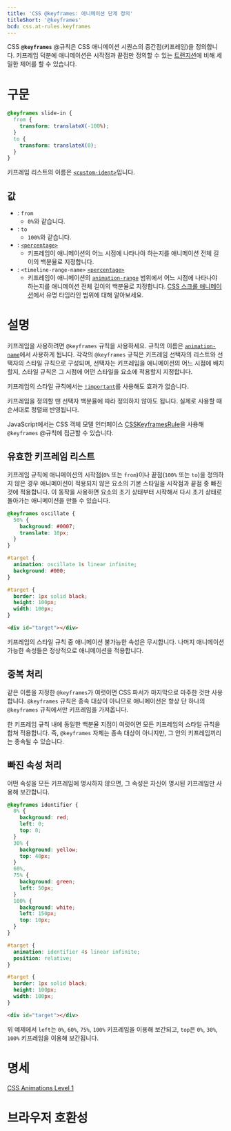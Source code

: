 ```yaml
---
title: 'CSS @keyframes: 애니메이션 단계 정의'
titleShort: '@keyframes'
bcd: css.at-rules.keyframes
---
```


CSS **`@keyframes`** @규칙은 CSS 애니메이션 시퀀스의 중간점(키프레임)을 정의합니다. 키프레임 덕분에 애니메이션은 시작점과 끝점만 정의할 수 있는 [트랜지션](https://developer.mozilla.org/en-US/docs/Web/CSS/CSS_transitions)에 비해 세밀한 제어를 할 수 있습니다.

# 구문

```css
@keyframes slide-in {
  from {
    transform: translateX(-100%);
  }
  to {
    transform: translateX(0);
  }
}
```

키프레임 리스트의 이름은 [`<custom-ident>`]입니다.

## 값

- : `from`
  - `0%`와 같습니다.
- : `to`
  - `100%`와 같습니다.
- : [`<percentage>`]
  - 키프레임이 애니메이션의 어느 시점에 나타나야 하는지를 애니메이션 전체 길이의 백분율로 지정합니다.
- : `<timeline-range-name>` [`<percentage>`]
  - 키프레임이 애니메이션의 [`animation-range`] 범위에서 어느 시점에 나타나야 하는지를 애니메이션 전체 길이의 백분율로 지정합니다. [CSS 스크롤 애니메이션](https://developer.mozilla.org/en-US/docs/Web/CSS/CSS_scroll-driven_animations)에서 유명 타임라인 범위에 대해 알아보세요.

# 설명

키프레임을 사용하려면 `@keyframes` 규칙을 사용하세요. 규칙의 이름은 [`animation-name`]에서 사용하게 됩니다. 각각의 `@keyframes` 규칙은 키프레임 선택자의 리스트와 선택자의 스타일 규칙으로 구성되며, 선택자는 키프레임을 애니메이션의 어느 시점에 배치할지, 스타일 규칙은 그 시점에 어떤 스타일을 요소에 적용할지 지정합니다.

키프레임의 스타일 규칙에서는 [`!important`]를 사용해도 효과가 없습니다.

키프레임을 정의할 땐 선택자 백분율에 따라 정의하지 않아도 됩니다. 실제로 사용할 때 순서대로 정렬돼 반영됩니다.

JavaScript에서는 CSS 객체 모델 인터페이스 [CSSKeyframesRule](https://developer.mozilla.org/en-US/docs/Web/API/CSSKeyframesRule)을 사용해 `@keyframes` @규칙에 접근할 수 있습니다.

## 유효한 키프레임 리스트

키프레임 규칙에 애니메이션의 시작점(`0%` 또는 `from`)이나 끝점(`100%` 또는 `to`)을 정의하지 않은 경우 애니메이션이 적용되지 않은 요소의 기본 스타일을 시작점과 끝점 중 빠진 것에 적용합니다. 이 동작을 사용하면 요소의 초기 상태부터 시작해서 다시 초기 상태로 돌아가는 애니메이션을 만들 수 있습니다.

```css hidden name=from-to
@keyframes oscillate {
  50% {
    background: #0007;
    translate: 10px;
  }
}

#target {
  animation: oscillate 1s linear infinite;
  background: #000;
}
```

```css hidden name=from-to filename=style
#target {
  border: 1px solid black;
  height: 100px;
  width: 100px;
}
```

```html hidden name=from-to
<div id="target"></div>
```

<LiveExample height={180} lang="css" name="from-to" />

키프레임의 스타일 규칙 중 애니메이션 불가능한 속성은 무시합니다. 나머지 애니메이션 가능한 속성들은 정상적으로 애니메이션을 적용합니다.

## 중복 처리

같은 이름을 지정한 `@keyframes`가 여럿이면 CSS 파서가 마지막으로 마주한 것만 사용합니다. `@keyframes` 규칙은 종속 대상이 아니므로 애니메이션은 항상 단 하나의 `@keyframes` 규칙에서만 키프레임을 가져옵니다.

한 키프레임 규칙 내에 동일한 백분율 지점이 여럿이면 모든 키프레임의 스타일 규칙을 합쳐 적용합니다. 즉, `@keyframes` 자체는 종속 대상이 아니지만, 그 안의 키프레임끼리는 종속될 수 있습니다.

## 빠진 속성 처리

어떤 속성을 모든 키프레임에 명시하지 않으면, 그 속성은 자신이 명시된 키프레임만 사용해 보간합니다.

```css hidden name=omitted
@keyframes identifier {
  0% {
    background: red;
    left: 0;
    top: 0;
  }
  30% {
    background: yellow;
    top: 40px;
  }
  60%,
  75% {
    background: green;
    left: 50px;
  }
  100% {
    background: white;
    left: 150px;
    top: 10px;
  }
}

#target {
  animation: identifier 4s linear infinite;
  position: relative;
}
```

```css hidden name=omitted filename=style
#target {
  border: 1px solid black;
  height: 100px;
  width: 100px;
}
```

```html hidden name=omitted
<div id="target"></div>
```

<LiveExample height={300} lang="css" name="omitted" />

위 예제에서 `left`는 `0%`, `60%`, `75%`, `100%` 키프레임을 이용해 보간되고, `top`은 `0%`, `30%`, `100%` 키프레임을 이용해 보간됩니다.

# 명세

[CSS Animations Level 1](https://drafts.csswg.org/css-animations/#keyframes)

# 브라우저 호환성

<BrowserCompat data={props.bcd} />

[`!important`]: https://developer.mozilla.org/en-US/docs/Web/CSS/important
[`<custom-ident>`]: https://developer.mozilla.org/en-US/docs/Web/CSS/custom-ident
[`<percentage>`]: ../percentage
[`animation-name`]: https://developer.mozilla.org/en-US/docs/Web/CSS/animation-name
[`animation-range`]: https://developer.mozilla.org/en-US/docs/Web/CSS/animation-range
